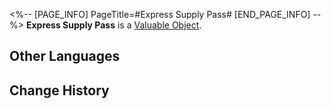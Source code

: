<%-- [PAGE_INFO]
PageTitle=#Express Supply Pass#
[END_PAGE_INFO] --%>
{{Item Infobox
|id          = 300101
|image       = Item Express Supply Pass.png
|type        = Valuable Object
|invCategory = Valuables
|rarity      = 4
|effect      = 
|description = Provisions prepared by the Express for Trailblazers. Claim with pass.
}}
{{Description|''"Dear conductor, can we not punch holes in the cards? I want to collect a whole collection of them."''}}
'''Express Supply Pass''' is a [[Valuable Object]].

==Other Languages==
{{Other Languages
|en   = Express Supply Pass
|zhs  = 列车补给凭证
|zht  = 列車補給憑證
|ja   = 列車補給標章
|ko   = 열차 보급 허가증
|es   = Pase de suministros del Expreso
|fr   = Pass d'approvisionnement de l'Express
|ru   = Пропуск снабжения экспресса
|th   = บัตรกำนัลเสบียงรถไฟ
|vi   = Chứng Nhận Tiếp Tế Đội Tàu
|de   = Express-Versorgungspass
|id   = Express Supply Pass
|pt   = Passe de Suprimento do Expresso
}}

==Change History==
{{Change History|1.0}}